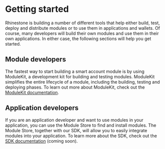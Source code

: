 # Getting started

Rhinestone is building a number of different tools that help either build, test, deploy and distribute modules or to use them in applications and wallets. Of course, many developers will build their own modules and use them in their own applications. In either case, the following sections will help you get started.

## Module developers

The fastest way to start building a smart account module is by using ModuleKit, a development kit for building and testing modules. ModuleKit simplifies the entire lifecycle of a module, including the building, testing and deploying phases. To learn out more about ModuleKit, check out the [ModuleKit documentation](../modulekit/).

## Application developers

If you are an application developer and want to use modules in your application, you can use the Module Store to find and install modules. The Module Store, together with our SDK, will allow you to easily integrate modules into your application. To learn more about the SDK, check out the [SDK documentation](../sdk/) (coming soon).
